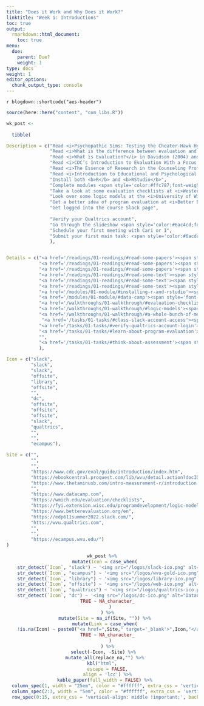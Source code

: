 ```yaml
---
title: "Does it Work and Why Does it Work?"
linktitle: "Week 1: Introductions"
toc: true
output:
  rmarkdown::html_document:
    toc: true
menu:
  due:
    parent: Due?
    weight: 1
type: docs
weight: 1
editor_options: 
  chunk_output_type: console
---
```


`r blogdown::shortcode("aes-header")`

```r
source(here::here("content", "com_libs.R"))
```

```r

wk_post <- 
  
  tibble(

Description = c("Read <i>Psychopathic Sims: Testing the Cheater-Hawk Hypothesis in a Video Game</i> in Visser, Batinic, Worth, Book, & Toll (2020) and post on <a style='color:#ff8384;'>\\ #wk1-psychopathic-sims</a>",
                "Read <i>What is the difference between evaluation and research - and why do we care?</i> in Mathison (2006) and post on <a style='color:#ff8384;'>\\ #wk1-#evaluation-views</a>",
                "Read <i>What is Evaluation?</i> in Davidson (2004) and post on <a style='color:#ff8384;'>\\ #wk1-#evaluation-definition</a>",
                "Read <i>CDC’s Introduction to Evaluation With a Focus on Public Health</i>",
                "Read <i>The Essence of Research in the Counseling Profession </i> in Balkin & Kleist (2017)",
                "Read <i>Introduction to Educational and Psychological Measurement Using R</i> in Albano (2020)",
                "Install both <b>R</b> and <b>RStudio</b>",
                "Complete modules <span style='color:#ffc787;font-weight:bold'><i>Introduction to R</i></span> and <span style='color:#ffc787;font-weight:bold'><i>Working with Data in the Tidyverse</i></span> on <b>Data Camp</b>",
                "Take a look at some evaluation checklists at <i>Western Michigan University</i>",
                "Look over some logic models at the <i>University of Wisconsin Extension Program</i>",
                "Get a better idea of progran evaluation at <i>Better Evaluation</i>",
                "Get logged into the course Slack page",
                
                "Verify your Qualtrics account",
                "Go through the slideshow <span style='color:#6ac4cd;font-weight:bold'>Criterial and Interpretive Evaluation: Keys to Merit, Worth, and Significance</span>",
                "Schedule your first meeting with Cari or I",
                "Submit your first main task: <span style='color:#6acda5;font-weight:bold'>Think about assessment</span>"
                ),


Details = c("<a href='/readings/01-readings/#read-some-papers'><span style='font-size: 25px; color: #89cff0;'><i class='fas fa-info-circle'></i></span></a>",
            "<a href='/readings/01-readings/#read-some-papers'><span style='font-size: 25px; color: #89cff0;'><i class='fas fa-info-circle'></i></span></a>",
            "<a href='/readings/01-readings/#read-some-papers'><span style='font-size: 25px; color: #89cff0;'><i class='fas fa-info-circle'></i></span></a>",
            "<a href='/readings/01-readings/#read-some-text'><span style='font-size: 25px; color: #89cff0;'><i class='fas fa-info-circle'></i></span></a>",
            "<a href='/readings/01-readings/#read-some-text'><span style='font-size: 25px; color: #89cff0;'><i class='fas fa-info-circle'></i></span></a>",
            "<a href='/readings/01-readings/#read-some-text'><span style='font-size: 25px; color: #89cff0;'><i class='fas fa-info-circle'></i></span></a>",
            "<a href='/modules/01-module/#installing-r-and-rstudio'><span style='font-size: 25px; color: #89cff0;'><i class='fas fa-info-circle'></i></span></a>",
            "<a href='/modules/01-module/#data-camp'><span style='font-size: 25px; color: #89cff0;'><i class='fas fa-info-circle'></i></span></a>",
            "<a href='/walkthroughs/01-walkthrough/#evaluation-checklists'><span style='font-size: 25px; color: #89cff0;'><i class='fas fa-info-circle'></i></span></a>",
            "<a href='/walkthroughs/01-walkthrough/#logic-models'><span style='font-size: 25px; color: #89cff0;'><i class='fas fa-info-circle'></i></span></a>",
            "<a href='/walkthroughs/01-walkthrough/#a-whole-bunch-of-methods'><span style='font-size: 25px; color: #89cff0;'><i class='fas fa-info-circle'></i></span></a>",
             "<a href='/tasks/01-tasks/#class-slack-account-access'><span style='font-size: 25px; color: #89cff0;'><i class='fas fa-info-circle'></i></span></a>",
            "<a href='/tasks/01-tasks/#verify-qualtrics-account-login'><span style='font-size: 25px; color: #89cff0;'><i class='fas fa-info-circle'></i></span></a>",
            "<a href='/tasks/01-tasks/#learn-about-program-evaluation'><span style='font-size: 25px; color: #89cff0;'><i class='fas fa-info-circle'></i></span></a>",
            "",
            "<a href='/tasks/01-tasks/#think-about-assessment'><span style='font-size: 25px; color: #89cff0;'><i class='fas fa-info-circle'></i></span></a>"
            ),

Icon = c("slack",
         "slack",
         "slack",
         "offsite",
         "library",
         "offsite",
         "",
         "dc",
         "offsite",
         "offsite",
         "offsite",
         "slack",
         "qualtrics",
         "",
         "",
         "ecampus"),

Site = c("",
         "",
         "",
         "https://www.cdc.gov/eval/guide/introduction/index.htm",
         "https://ebookcentral.proquest.com/lib/wvu/detail.action?docID=4722459",
         "https://www.thetaminusb.com/intro-measurement-r/introduction.html",
         "",
         "https://www.datacamp.com",
         "https://wmich.edu/evaluation/checklists",
         "https://fyi.extension.wisc.edu/programdevelopment/logic-models/",
         "https://www.betterevaluation.org/en",
         "https://edp611summer2022.slack.com/",
         "htts://wvu.qualtrics.com",
         "",
         "",
         "https://ecampus.wvu.edu/")
)
```

<center>
```r
wk_post %>%
  mutate(Icon = case_when(
    str_detect(`Icon`, "slack") ~ '<img src="/logos/slack-ico.png" alt="Slack icon" width="25">',
    str_detect(`Icon`, "ecampus") ~ '<img src="/logos/wvu-gold-ico.png" alt="WVU icon" width="25">',
    str_detect(`Icon`, "library") ~ '<img src="/logos/library-ico.png" alt="Library icon" width="25">',
    str_detect(`Icon`, "offsite") ~ '<img src="/logos/web-ico.png" alt="Web icon" width="25">',
    str_detect(`Icon`, "qualtrics") ~ '<img src="/logos/qualtrics-ico.png" alt="Qualtrics icon" width="25">',
    str_detect(`Icon`, "dc") ~ '<img src="/logos/dc-ico.png" alt="DataCamp icon" width="25">',
    TRUE ~ NA_character_
      )
    ) %>%
  mutate(Site = na_if(Site, "")) %>%
  mutate(Link = case_when(
    !is.na(Icon) ~ paste0("<a href=",Site," target='_blank'>",Icon,"</a>"),
    TRUE ~ NA_character_
      )
    ) %>%
  select(-Icon, -Site) %>% 
  mutate_all(replace_na,"") %>%
kbl("html",
    escape = FALSE,
    align = 'lcc') %>%
  kable_paper(full_width = FALSE) %>%
  column_spec(1, width = "25em", color = "#ffffff", extra_css = 'vertical-align: middle !important;') %>%
  column_spec(2:3, width = "5em", color = "#ffffff", extra_css = 'vertical-align: middle !important;') %>%
  row_spec(0:15, extra_css = 'vertical-align: middle !important;', background = "transparent", color = "#f7f7f7") 
```
</center>
